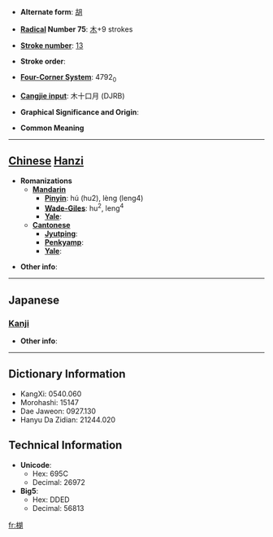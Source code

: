 * '''Alternate form''': [[胡]]

* '''[[Wiktionary:Chinese radical index| Radical]] Number 75''': [[Wiktionary:Chinese radical index 木|木]]+9 strokes

* '''[[Wiktionary:Chinese total strokes index|Stroke number]]''': [[Wiktionary:Chinese total strokes index 13|13]]

* '''Stroke order''': 

* '''[[Wiktionary:Chinese four corner index|Four-Corner System]]''': 4792<sub>0</sub>

* '''[[Wiktionary:Chinese Cangjie index|Cangjie input]]''': 木十口月 (DJRB)

* '''Graphical Significance and Origin''': 

* '''Common Meaning'''

----

== [[Chinese]] [[Hanzi]] ==

* '''Romanizations'''
** '''[[Mandarin]]'''
*** '''[[Pinyin]]''': hú (hu2), lèng (leng4)
*** '''[[Wade-Giles]]''': hu<sup>2</sup>, leng<sup>4</sup>
*** '''[[Yale]]''': 
** '''[[Cantonese]]'''
*** '''[[Jyutping]]''':
*** '''[[Penkyamp]]''': 
*** '''[[Yale]]''': 

* '''Other info''': 

----

==Japanese==
===[[Kanji]]===
{{kanji|on readings=[[こ]] (ko), [[ご]] (go)
|kun readings=[[こしょう]] (koshou), [[くるみ]] (kurumi)
}}

* '''Other info''':  

----

== Dictionary Information ==

* KangXi: 0540.060
* Morohashi: 15147
* Dae Jaweon: 0927.130
* Hanyu Da Zidian: 21244.020

== Technical Information ==

* '''Unicode''':
** Hex: 695C
** Decimal: 26972
* '''Big5''':
** Hex: DDED
** Decimal: 56813

[[fr:楜]]